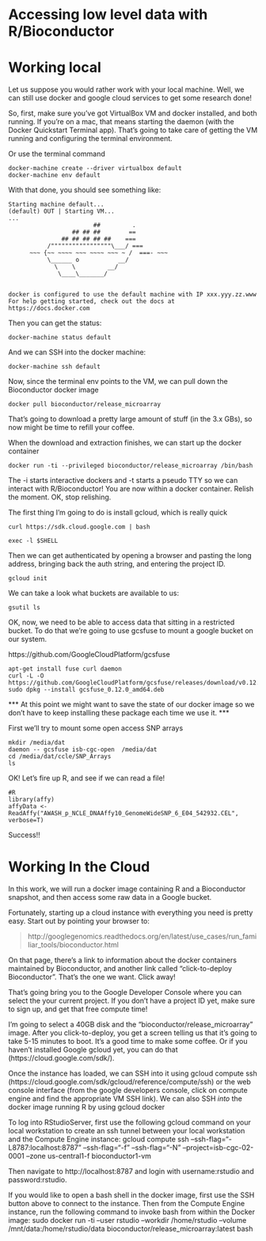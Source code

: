 # Accessing low level data with R/Bioconductor


# Working local

Let us suppose you would rather work with your local machine. Well, we can
still use docker and google cloud services to get some research done!

So, first, make sure you've got VirtualBox VM and docker installed, and both running.
If you're on a mac, that means starting the daemon (with the Docker Quickstart Terminal app).
That's going to take care of getting the VM running and configuring the terminal
environment.

Or use the terminal command
```
docker-machine create --driver virtualbox default
docker-machine env default
```

With that done, you should see something like:

```
Starting machine default...
(default) OUT | Starting VM...
...
                        ##         .
                  ## ## ##        ==
               ## ## ## ## ##    ===
           /"""""""""""""""""\___/ ===
      ~~~ {~~ ~~~~ ~~~ ~~~~ ~~~ ~ /  ===- ~~~
           \______ o           __/
             \    \         __/
              \____\_______/


docker is configured to use the default machine with IP xxx.yyy.zz.www
For help getting started, check out the docs at https://docs.docker.com
```

Then you can get the status:

```
docker-machine status default
```

And we can SSH into the docker machine:

```
docker-machine ssh default
```

Now, since the terminal env points to the VM, we can pull down the
Bioconductor docker image

```
docker pull bioconductor/release_microarray
```

That's going to download a pretty large amount of stuff (in the 3.x GBs), so
now might be time to refill your coffee.

When the download and extraction finishes, we can start up the docker container

```
docker run -ti --privileged bioconductor/release_microarray /bin/bash
```

The -i starts interactive dockers and -t starts a pseudo TTY so we can
interact with R/Bioconductor! You are now within a docker container.
Relish the moment. OK, stop relishing.

The first thing I'm going to do is install gcloud, which is really quick

```
curl https://sdk.cloud.google.com | bash

exec -l $SHELL
```

Then we can get authenticated by opening a browser and pasting the long
address, bringing back the auth string, and entering the project ID.

```
gcloud init
```

We can take a look what buckets are available to us:

```
gsutil ls
```


OK, now, we need to be able to access data that sitting in a restricted
bucket. To do that we're going to use gcsfuse to mount a google bucket
on our system.

https://github.com/GoogleCloudPlatform/gcsfuse

```
apt-get install fuse curl daemon
curl -L -O https://github.com/GoogleCloudPlatform/gcsfuse/releases/download/v0.12.0/gcsfuse_0.12.0_amd64.deb
sudo dpkg --install gcsfuse_0.12.0_amd64.deb
```

*** At this point we might want to save the state of our docker image so we
don't have to keep installing these package each time we use it. ***

First we'll try to mount some open access SNP arrays

```
mkdir /media/dat
daemon -- gcsfuse isb-cgc-open  /media/dat
cd /media/dat/ccle/SNP_Arrays
ls
```

OK! Let's fire up R, and see if we can read a file!

```
#R
library(affy)
affyData <- ReadAffy("AWASH_p_NCLE_DNAAffy10_GenomeWideSNP_6_E04_542932.CEL", verbose=T)
```

Success!!






# Working In the Cloud


In this work, we will run a docker image containing
R and a Bioconductor snapshot, and then access some raw data in a Google bucket.

Fortunately, starting up a cloud instance with everything you need
is pretty easy. Start out by pointing your browser to:

> http://googlegenomics.readthedocs.org/en/latest/use_cases/run_familiar_tools/bioconductor.html

On that page, there's a link to information about the docker containers
maintained by Bioconductor, and another link called "click-to-deploy Bioconductor".
That's the one we want. Click away!

That's going bring you to the Google Developer Console where you can select the
your current project. If you don't have a project ID yet, make sure to sign up,
and get that free compute time!

I'm going to select a 40GB disk and the "bioconductor/release_microarray" image. After you
click-to-deploy, you get a screen telling us that it's going to take 5-15
minutes to boot. It's a good time to make some coffee. Or if you haven't
installed Google gcloud yet, you can do that (https://cloud.google.com/sdk/).

Once the instance has loaded, we can SSH into it using gcloud compute ssh (https://cloud.google.com/sdk/gcloud/reference/compute/ssh)
or the web console interface (from the google developers console,
  click on compute engine and find the appropriate VM SSH link).
  We can also SSH *into* the docker image running R by using gcloud docker

  To log into RStudioServer, first use the following gcloud command on your local workstation to create an ssh tunnel between your local workstation and the Compute Engine instance:
  gcloud compute ssh --ssh-flag="-L8787:localhost:8787" --ssh-flag="-f" --ssh-flag="-N" --project=isb-cgc-02-0001 --zone us-central1-f bioconductor1-vm

  Then navigate to http://localhost:8787 and login with username:rstudio and password:rstudio.

  If you would like to open a bash shell in the docker image, first use the SSH button above to connect to the instance. Then from the Compute Engine instance, run the following command to invoke bash from within the Docker image:
  sudo docker run -ti --user rstudio --workdir /home/rstudio --volume /mnt/data:/home/rstudio/data bioconductor/release_microarray:latest bash
